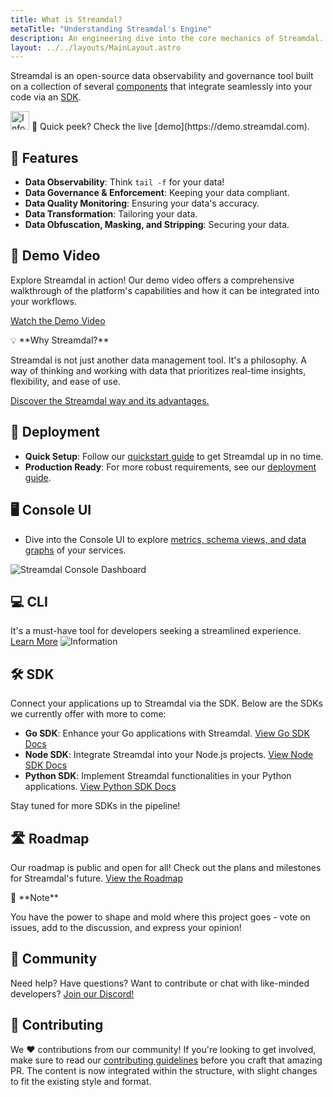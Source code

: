```yaml
---
title: What is Streamdal?
metaTitle: "Understanding Streamdal's Engine"
description: An engineering dive into the core mechanics of Streamdal.
layout: ../../layouts/MainLayout.astro
---
```


Streamdal is an open-source data observability and governance tool built on a collection of several [components](../en/core-components/overview) that integrate seamlessly into your code via an [SDK](../core-components/sdk/).  

<Notification type="information">
  <img src={info} alt="Information" width="30px" height="30px" />
  📌 Quick peek? Check the live [demo](https://demo.streamdal.com).
</Notification>

## 🎁 Features
- **Data Observability**: Think `tail -f` for your data!
- **Data Governance & Enforcement**: Keeping your data compliant.
- **Data Quality Monitoring**: Ensuring your data's accuracy.
- **Data Transformation**: Tailoring your data.
- **Data Obfuscation, Masking, and Stripping**: Securing your data.

## 🎥 Demo Video
Explore Streamdal in action! Our demo video offers a comprehensive walkthrough of the platform's capabilities and how it can be integrated into your workflows.

[Watch the Demo Video](https://demo.streamdal.com/video)


<div class="callout-box">
   💡 **Why Streamdal?**
   
   Streamdal is not just another data management tool. It's a philosophy. A way of thinking and working with data that prioritizes real-time insights, flexibility, and ease of use. 
   
   [Discover the Streamdal way and its advantages.](../why-streamdal)
</div>

## 🚀 Deployment 
- **Quick Setup**: Follow our [quickstart guide](../getting-started/quickstart) to get Streamdal up in no time.
- **Production Ready**: For more robust requirements, see our [deployment guide](../guides/deployment/).

## 🖥️ Console UI
- Dive into the Console UI to explore [metrics, schema views, and data graphs](../core-components/console-ui) of your services.
<img src={consoleUi} alt="Streamdal Console Dashboard" />

## 💻 CLI
It's a must-have tool for developers seeking a streamlined experience. [Learn More](https://github.com/streamdal/cli)
 <img src={cliTail} alt="Information" />

## 🛠️ SDK
Connect your applications up to Streamdal via the SDK. Below are the SDKs we currently offer with more to come:

- **Go SDK**: Enhance your Go applications with Streamdal. [View Go SDK Docs](/en/language-support/go)
- **Node SDK**: Integrate Streamdal into your Node.js projects. [View Node SDK Docs](/en/language-support/node)
- **Python SDK**: Implement Streamdal functionalities in your Python applications. [View Python SDK Docs](/en/language-support/python)

Stay tuned for more SDKs in the pipeline!
## 🛣️ Roadmap
Our roadmap is public and open for all! Check out the plans and milestones for Streamdal's future. [View the Roadmap](https://github.com/streamdal/streamdal/projects/1)

<div class="callout-note">
   📢 **Note**
   
   You have the power to shape and mold where this project goes - vote on issues, add to the discussion, and express your opinion!
</div>

## 🤝 Community
Need help? Have questions? Want to contribute or chat with like-minded developers?
[Join our Discord!](https://discord.streamdal.com)

## 🌟 Contributing
We ❤️ contributions from our community! If you're looking to get involved, make sure to read our [contributing guidelines](https://github.com/streamdal/contributing) before you craft that amazing PR.
The content is now integrated within the structure, with slight changes to fit the existing style and format.
